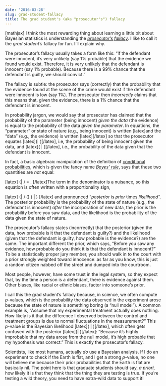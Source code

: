 ```yaml
---
date: '2016-03-28'
slug: grad-student-fallacy
title: The grad student's (aka "prosecutor's") fallacy
---
```


[mathjax]
I think the most rewarding thing about learning a little bit about Bayesian statistics is understanding the [_prosecutor's fallacy_](https://en.wikipedia.org/wiki/Prosecutor%27s_fallacy). I like to call it the _grad student's_ fallacy for fun. I'll explain why.

The prosecutor's fallacy usually takes a form like this: "If the defendant were innocent, it's very unlikely (say 1% probable) that the evidence we found would exist. Therefore, it is very unlikely that the defendant is innocent (say 1% probable). Because there is a 99% chance that the defendant is guilty, we should convict."

The fallacy is subtle: the prosecutor says (correctly) that the probability that the evidence found at the scene of the crime would exist if the defendant were innocent is low (say 1%). The prosecutor then _incorrectly_ claims that this means that, given the evidence, there is a 1% chance that the defendant is innocent.

In probability jargon, we would say that prosecutor has claimed that the probability of the parameter (being innocent) _given the data_ (the evidence) is equal to the probability of the data _given the parameter_. In equations, the "parameter" or state of nature (e.g., being innocent) is written [latex]\theta[/latex] and the "data" (e.g., the evidence) is written [latex]\mathbf{X}[/latex] so that the prosecutor equates [latex]\mathbb{P}(\theta | \mathbf{X})[/latex], i.e, the probability of being innocent given the data, and [latex]\mathbb{P}(\mathbf{X} | \theta)[/latex], i.e., the probability of the data given that the defendant is innocent.

In fact, a basic algebraic manipulation of the definition of [conditional probabilities](https://en.wikipedia.org/wiki/Conditional_probability), which is given the fancy name _[Bayes' rule](https://en.wikipedia.org/wiki/Bayes%27_rule)_, says that these two quantities are _not_ equal:

[latex]\displaystyle
\mathbb{P}(\theta | \mathbf{X}) = \frac{\mathbb{P}(\mathbf{X} | \theta) \mathbb{P}(\theta)}{\mathbb{P}(\mathbf{X})}.
[/latex]The term in the denominator is a nuisance, so this equation is often written with a proportionality sign,

[latex]\displaystyle
\mathbb{P}(\theta | \mathbf{X}) \propto \mathbb{P}(\theta) \mathbb{P}(\mathbf{X} | \theta)
[/latex]
and pronounced "_posterior_ is _prior_ times _likelihood_". The posterior probability is the probability of the state of nature (e.g., the defendant is innocent) _after_ the incorporation of new data, the prior is the probability before you saw data, and the likelihood is the probability of the data given the state of nature.

The prosecutor's fallacy states (incorrectly) that the posterior (given the data, how probable is it that the defendant is guilty?) and the likelihood (given that the defendant is guilty, how probable is the evidence?) are the same. The important different the prior, which says, "Before you saw any evidence, how probable do you think it is that the defendant is innocent?" To be a statistically proper jury member, you should walk in to the court with a prior strongly weighted toward innocence: as far as you know, this is just a random citizen nabbed off the street and dumped into the courtroom.

Most people, however, have some trust in the legal system, so they expect that, by the time a person is a defendant, there is evidence against them. Other biases, like racial or ethnic biases, factor into someone's prior.

I call this the grad student's fallacy because, in science, we often compute _p_-values, which is the probability the data observed in the experiment arose because the state of nature is something boring (a "null model"). A common example is, "Assume that my experimental treatment actually does nothing. How likely is it that the difference I observed between the control and treatment groups is due to normal fluctuations in the measurement?" This _p_-value is the Bayesian likelihood [latex]\mathbb{P}(\mathbf{X} | \theta)[/latex], which often gets confused with the posterior [latex]\mathbb{P}(\theta | \mathbf{X})[/latex]: "Because it's highly improbable that my data arose from the null model, it's high probable that my hypothesis was correct." This is exactly the prosecutor's fallacy.

Scientists, like most humans, actually _do_ use a Bayesian analysis. If I do an experiment to check if the Earth is flat, and I get a strong _p_-value, no one will believe me because their prior probabilities that the Earth is flat are basically nil. The point here is that graduate students should say, _a priori_, how likely it is that they think that the thing they are testing is true. If you're testing a wild theory, you need to have extra-wild data to support it!